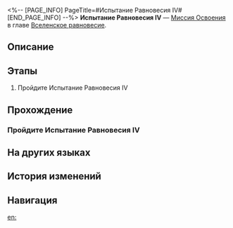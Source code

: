 <%-- [PAGE_INFO]
PageTitle=#Испытание Равновесия IV#
[END_PAGE_INFO] --%>
{{Дополнить|Диалоги.}}
{{Миссия Инфобокс
|id              = 4020111
|Название        = 
|Изображение     = Миссия Испытание Равновесия IV.png
|Тип             = Миссия Освоения
|Событие         = 
|Глава           = Вселенское равновесие
|Условия         = 
|Персонажи       = Первопроходец
|СтартЛокация    = [[Лофу Сяньчжоу]] — [[Облачная переправа]]
|Мир             = Лофу Сяньчжоу
|Предыдущая      = 
|Следующая       = 
|Награды         = 
}}
'''Испытание Равновесия IV''' — [[Миссия Освоения]] в главе [[Вселенское равновесие]].

==Описание==
{{Описание|<!--официальное описание из Перекрёстка судеб-->}}

==Этапы==
# Пройдите Испытание Равновесия IV

==Прохождение==
{{Дополнить}}

===Пройдите Испытание Равновесия IV===
{{Описание миссии|тип=Миссия Освоения|локация=Облачная переправа|Арбитр снова здесь. Вы уже хорошо осведомлены о содержании, формате, плюсах и минусах, не так ли? Тогда идите. Ради Равновесия...}}
{{Диалог Начало}}
{{Диалог Конец}}

==На других языках==
{{На других языках
|en   = Trial of Equilibrium: Part Four
|zhs  = 「均衡」的试炼•肆
|zht  = 「均衡」的試煉•肆
|ja   = 「均衡」の試練・肆
|ko   = 「균형」의 시련•4
|es   = Prueba del Equilibrio (IV)
|fr   = Épreuve de l'Équilibre &mdash; Quatrième&nbsp;partie
|ru   = Испытание Равновесия IV
|th   = บททดสอบแห่งความสมดุล - 4
|vi   = Rèn Luyện Cân Bằng-4
|de   = Prüfung der Balance&nbsp;– Vier
|id   = Ujian "Equilibrium" (IV)
|pt   = Prova do Equilíbrio: Parte Quatro
}}

==История изменений==
{{История изменений|3.5}}

==Навигация==
{{Миссия Освоения Навбокс|Глава }}

[[en:]]
